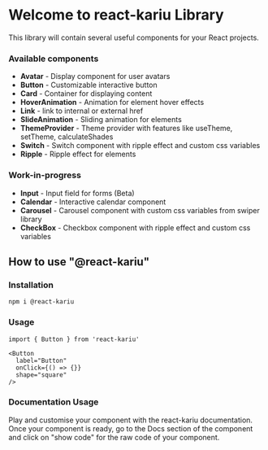 # Welcome to react-kariu Library

This library will contain several useful components for your React projects.

### Available components

- **Avatar** - Display component for user avatars
- **Button** - Customizable interactive button
- **Card** - Container for displaying content
- **HoverAnimation** - Animation for element hover effects
- **Link** - link to internal or external href
- **SlideAnimation** - Sliding animation for elements
- **ThemeProvider** - Theme provider with features like useTheme, setTheme, calculateShades
- **Switch** - Switch component with ripple effect and custom css variables
- **Ripple** - Ripple effect for elements

### Work-in-progress

- **Input** - Input field for forms (Beta)
- **Calendar** - Interactive calendar component
- **Carousel** - Carousel component with custom css variables from swiper library
- **CheckBox** - Checkbox component with ripple effect and custom css variables

## How to use "@react-kariu"

### Installation

```
npm i @react-kariu

```

### Usage

```
import { Button } from 'react-kariu'

<Button
  label="Button"
  onClick={() => {}}
  shape="square"
/>
```

### Documentation Usage

Play and customise your component with the react-kariu documentation. Once your component is ready, go to the Docs section of the component
and click on "show code" for the raw code of your component.
